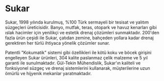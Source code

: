 # Sukar

Sukar, 1998 yılında kurulmuş, %100 Türk sermayeli bir tesisat ve yalıtım süzgeçleri üreticisidir. Banyo, mutfak, teras, otopark ve havuz kenarları gibi ıslak hacimler için yenilikçi ve estetik drenaj çözümleri sunmaktadır. 200'den fazla ürün çeşidi ile Sukar, çatıdan zemine, bahçeden yollara kadar drenaj gerektiren her türlü ihtiyaca yönelik çözümler sunar.

Patentli "Kokumatik" sistemi gibi özellikleri ile kötü koku ve böcek girişini engelleyen Sukar ürünleri, 304 kalite paslanmaz çelik malzeme ve 5 yıl garanti ile sunulmaktadır. Gül-Tekin Mühendislik, Sukar'ın kaliteli ve fonksiyonel süzgeç ve drenaj sistemlerini kullanarak, müşterilerine uzun ömürlü ve hijyenik mekanlar yaratmaktadır.
